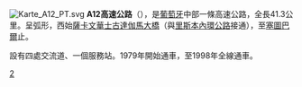 [[File:Karte_A12_PT.svg|right]]
'''A12高速公路'''（{{lang-pt|A12}}），是[[葡萄牙|葡萄牙]]中部一條高速公路，全長41.3公里。呈弧形，西始[[薩卡文|薩卡文]][[華士古達伽馬大橋|華士古達伽馬大橋]]（與[[A36高速公路_(葡萄牙)|里斯本內環公路]]接通），至[[塞圖巴爾|塞圖巴爾]]止。

設有四處交流道、一個服務站。1979年開始通車，至1998年全線通車。
{{葡萄牙高速公路}}
[[Category:葡萄牙高速公路|2]]